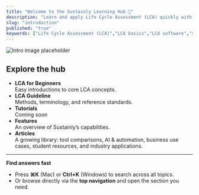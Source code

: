 ```yaml
---
title: "Welcome to the Sustainly Learning Hub 📘"
description: "Learn and apply Life Cycle Assessment (LCA) quickly with Sustainly. Use the top navigation  to explore key sections."
slug: "introduction"
published: "true"
keywords: ["Life Cycle Assessment (LCA)","LCA basics","LCA software","sustainability learning"]
---
```


![Intro image placeholder](/images/SustainlyLogo_dark.png)

## Explore the hub

- **LCA for Beginners**\
  Easy introductions to core LCA concepts.
- **LCA Guideline**\
  Methods, terminology, and reference standards.
- **Tutorials**\
  Coming soon
- **Features**\
  An overview of Sustainly’s capabilities.
- **Articles**\
  A growing library: tool comparisons, AI & automation, business use cases, student resources, and industry applications.

---

**Find answers fast**

- Press **⌘K** (Mac) or **Ctrl+K** (Windows) to search across all topics.
- Or browse directly via the **top navigation** and open the section you need.